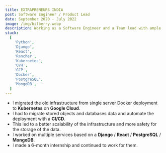 ```yaml
---
title: EXTRAPRENEURS INDIA
post: Software Engineer / Product Lead
date: September 2020 - July 2022
image: /img/bilberry.webp
description: Working as a Software Engineer and a Team lead with ample experience in designing and developing cloud-native applications, Microservices based multi-tenant architectures.Involved in agile practices in building scalable web apps in a diverse tech stack involving Python, Flask, FastAPI, Django, REST APIs, AI, Biometrics,oAuth 2.0 with hands-on experience of AWS Tech Stack involving Lambdas, SQS, Serverless, DynamoDB etc.I also work as a Product Lead and manage a team 8-10 for Scrums and steering feature development, technical solutions fortheir effective implementation through the agile method. I have also spearheaded and delivered products in the domains of Privacy, Biometrics and revenue management.
stack:
  [
    'Python',
    'Django',
    'React',
    'Rancher',
    'Kubernetes',
    'OVH',
    'GCP',
    'Docker',
    'PostgreSQL',
    'MongoDB',
  ]
---
```


- I migrated the old infrastructure from single server Docker deployment to **Kubernetes** on **Google Cloud**.
- I had to migrate stored objects and databases data and automate the deployment with a **CI/CD**.
- This led to a better scalability of the infrastructure and more safety for the storage of the data.
- I worked on multiple services based on a **Django** / **React** / **PostgreSQL** / **MongoDB**.
- I made a 6-month internship and continued to work for them.
